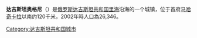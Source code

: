 {{noteTA
|1=zh-hans:里海; zh-hant:裡海;
}}
{{城市|
城市名称=达吉斯坦奥格尼|
外文名称={{lang|ru|Дагестанские Огни}}|
国家=俄罗斯|
区=达吉斯坦共和国|
南北=北|纬度=42|纬分=07|
东西=东|经度=48|经分=12|
海拔=35|
面积=9|
官方语言=[[俄语|俄语]]|
人口=26,346|
人口密度=2927|
统计时间=2002年|
建城时间=1914年|
时区=UTC+3<br />UTC+4（夏令时）|
電話編碼=(+7) 87275|
}}
'''达吉斯坦奥格尼'''（{{lang|ru|Дагестанские Огни}}）是[[俄罗斯|俄罗斯]][[达吉斯坦共和国|达吉斯坦共和国]][[里海|里海]]沿海的一个城镇，位于首府[[马哈奇卡拉|马哈奇卡拉]]以南约120千米，2002年時人口為26,346。

{{coord|42|7|N|48|11|E|display=title}}

{{達吉斯坦共和國行政區劃}}

{{DEFAULTSORT:Дагестанские Огни}}
[[Category:达吉斯坦共和国城市|Category:达吉斯坦共和国城市]]

{{russia-geo-stub}}